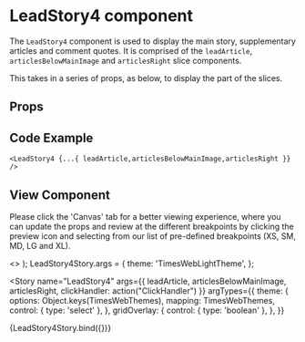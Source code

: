 
<Meta
  title="Newskit Slices/Lead Story 4"
  component={LeadStory4}
/>

# LeadStory4 component
The `LeadStory4` component is used to display the main story, supplementary articles and comment quotes.
It is comprised of the `leadArticle`, `articlesBelowMainImage` and `articlesRight` slice components.

This takes in a series of props, as below, to display the part of the slices.

## Props
<Props of={LeadStory4} />

## Code Example
`<LeadStory4 {...{ leadArticle,articlesBelowMainImage,articlesRight }} />`

## View Component
Please click the 'Canvas' tab for a better viewing experience, where you can update the props and review at the different breakpoints by clicking the preview icon and selecting from our list of pre-defined breakpoints (XS, SM, MD, LG and XL).

  <TCThemeProvider theme={theme}>
    <>
      <GridOverlay show={gridOverlay} />
       <LeadStory4 {...{ leadArticle,articlesBelowMainImage,articlesRight, clickHandler }} />
    </>
  </TCThemeProvider>
);
LeadStory4Story.args = {
  theme: 'TimesWebLightTheme',
};

<Story 
  name="LeadStory4"
  args={{
    leadArticle,
    articlesBelowMainImage,
    articlesRight,
    clickHandler: action("ClickHandler")
  }}
  argTypes={{
    theme: {
      options: Object.keys(TimesWebThemes),
      mapping: TimesWebThemes,
      control: { type: 'select' },
    },
    gridOverlay: {
      control: { type: 'boolean' },
    },
  }}
>
  {LeadStory4Story.bind({})}
</Story>